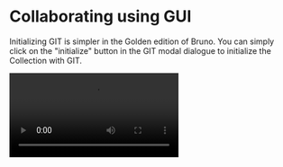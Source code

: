
# Collaborating using GUI

Initializing GIT is simpler in the Golden edition of Bruno. You can simply click on the "initialize" button in the GIT modal dialogue to initialize the Collection with GIT.

<Video src="/assets/demo-git-initialise.mp4" />

#### Adding and Committing the Changes

Once you make the changes, you can click on the Git UI button and include the changes you made to be committed.

<Video src="/assets/adding-and-committing.mp4" />

#### Pushing and pulling the Changes

In conclusion, the Golden edition simplifies the process of initializing GIT and adding/committing changes to enhance the user experience.
